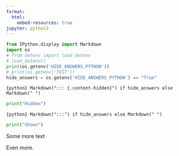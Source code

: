 ```yaml
---
format:
  html:
    embed-resources: true
jupyter: python3
---
```


```python
from IPython.display import Markdown
import os
# from dotenv import load_dotenv
# load_dotenv()
print(os.getenv('HIDE_ANSWERS_PYTHON'))
# print(os.getenv('TEST'))
hide_answers = os.getenv('HIDE_ANSWERS_PYTHON') == "True"
```

`{python} Markdown("::: {.content-hidden}") if hide_answers else Markdown(" ")`

```python
print("Hidden")
```

`{python} Markdown(":::") if hide_answers else Markdown(" ")`

```python
print("Shown")
```

Some more text

Even more.
